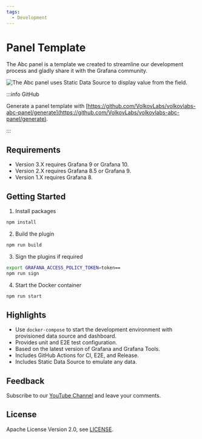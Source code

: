 ```yaml
---
tags:
  - Development
---
```



# Panel Template

The Abc panel is a template we created to streamline our development process and gladly share it with the Grafana community.

<Image
  title="The Abc panel uses Static Data Source to display value from the field."
  src="/img/plugins/templates/panel.png"
/>

:::info GitHub

Generate a panel template with [https://github.com/VolkovLabs/volkovlabs-abc-panel/generate](https://github.com/VolkovLabs/volkovlabs-abc-panel/generate).

:::

## Requirements

- Version 3.X requires Grafana 9 or Grafana 10.
- Version 2.X requires Grafana 8.5 or Grafana 9.
- Version 1.X requires Grafana 8.

## Getting Started

1. Install packages

```bash
npm install
```

2. Build the plugin

```bash
npm run build
```

3. Sign the plugins if required

```bash
export GRAFANA_ACCESS_POLICY_TOKEN=token==
npm run sign
```

4. Start the Docker container

```bash
npm run start
```

## Highlights

- Use `docker-compose` to start the development environment with provisioned data source and dashboard.
- Provides unit and E2E test configuration.
- Based on the latest version of Grafana and Grafana Tools.
- Includes GitHub Actions for CI, E2E, and Release.
- Includes Static Data Source to emulate any data.

## Feedback

Subscribe to our [YouTube Channel](https://www.youtube.com/@volkovlabs) and leave your comments.

## License

Apache License Version 2.0, see [LICENSE](https://github.com/volkovlabs/volkovlabs-abc-panel/blob/main/LICENSE).
